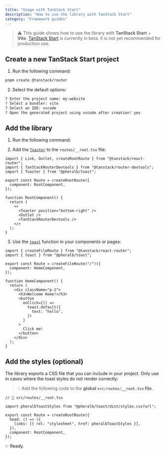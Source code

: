 ```yaml
---
title: "Usage with TanStack Start"
description: "How to use the library with TanStack Start"
category: "Framework guides"
---
```


> ⚠️ This guide shows how to use the library with **TanStack Start** + **Vite**. [TanStack Start](https://tanstack.com/router/latest/docs/framework/react/start/overview) is currently in beta. It is not yet recommended for production use.

## Create a new TanStack Start project

1. Run the following command:

```bash
pnpm create @tanstack/router
```

2. Select the default options:

```bash
? Enter the project name: my-website
? Select a bundler: vite
? Select an IDE: vscode
? Open the generated project using vscode after creation? yes
```

## Add the library

1. Run the following command:

<InstallLibrary />

2. Add the [`Toaster`](/toaster) to the `routes/__root.tsx` file:

```tsx
import { Link, Outlet, createRootRoute } from "@tanstack/react-router";
import { TanStackRouterDevtools } from "@tanstack/router-devtools";
import { Toaster } from "@pheralb/toast";

export const Route = createRootRoute({
  component: RootComponent,
});

function RootComponent() {
  return (
    <>
      <Toaster position="bottom-right" />
      <Outlet />
      <TanStackRouterDevtools />
    </>
  );
}
```

3. Use the [`toast`](/toast) function in your components or pages:

```tsx
import { createFileRoute } from "@tanstack/react-router";
import { toast } from "@pheralb/toast";

export const Route = createFileRoute("/")({
  component: HomeComponent,
});

function HomeComponent() {
  return (
    <div className="p-2">
      <h3>Welcome Home!</h3>
      <button
        onClick={() =>
          toast.default({
            text: "hello",
          })
        }
      >
        Click me!
      </button>
    </div>
  );
}
```

## Add the styles (optional)

The library exports a CSS file that you can include in your project. Only use in cases where the toast styles do not render correctly:

> 💡 Add the following code to the **global `src/routes/__root.tsx` file**.

```tsx
// 📄 src/routes/__root.tsx

import pheralbToastStyles from "@pheralb/toast/dist/styles.css?url";

export const Route = createRootRoute({
  head: () => ({
    links: [{ rel: "stylesheet", href: pheralbToastStyles }],
  }),
  component: RootComponent,
});
```

✨ Ready.
